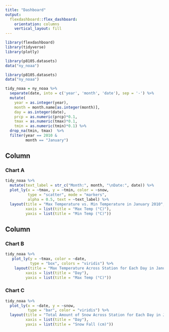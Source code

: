 ```yaml
---
title: "Dashboard"
output: 
  flexdashboard::flex_dashboard:
    orientation: columns
    vertical_layout: fill
---
```


```r
library(flexdashboard)
library(tidyverse)
library(plotly)
```

```r
library(p8105.datasets)
data("ny_noaa")
```

```r
library(p8105.datasets)
data("ny_noaa")

tidy_noaa = ny_noaa %>% 
  separate(date, into = c('year', 'month', 'date'), sep = '-') %>% 
  mutate(
    year = as.integer(year),
    month = month.name[as.integer(month)],
    day = as.integer(date),
    prcp = as.numeric(prcp)*0.1,
    tmax = as.numeric(tmax)*0.1,
    tmin = as.numeric(tmin)*0.1) %>%
  drop_na(tmin, tmax)  %>%
  filter(year == 2010 &
         month == "January")
```


Column {data-width=550}
-----------------------------------------------------------------------

### Chart A

```r
tidy_noaa %>%
  mutate(text_label = str_c("Month:", month, "\nDate:", date)) %>% 
  plot_ly(x = ~tmax, y = ~tmin, color = ~snow,
          type = "scatter", mode = "markers",
          alpha = 0.5, text = ~text_label) %>% 
  layout(title = "Max Temperature vs. Min Temperature in January 2010",
         xaxis = list(title = "Max Temp (°C)"),
         yaxis = list(title = "Min Temp (°C)"))


```

Column {data-width=450}
-----------------------------------------------------------------------

### Chart B

```r
tidy_noaa %>% 
   plot_ly(y = ~tmax, color = ~date, 
           type = "box", colors = "viridis") %>% 
    layout(title = "Max Temperature Across Station for Each Day in January 2010",
         xaxis = list(title = "Day"),
         yaxis = list(title = "Max Temp (°C)"))
```

### Chart C

```r
tidy_noaa %>% 
  plot_ly(x = ~date, y = ~snow,
          type = "bar", color = "viridis") %>% 
  layout(title = "Total Amount of Snow Across Station for Each Day in January 2010",
         xaxis = list(title = "Day"),
         yaxis = list(title = "Snow Fall (cm)"))
```

